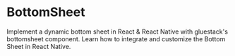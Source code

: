 
# BottomSheet

Implement a dynamic bottom sheet in React & React Native with gluestack's bottomsheet component. Learn how to integrate and customize the Bottom Sheet in React Native.